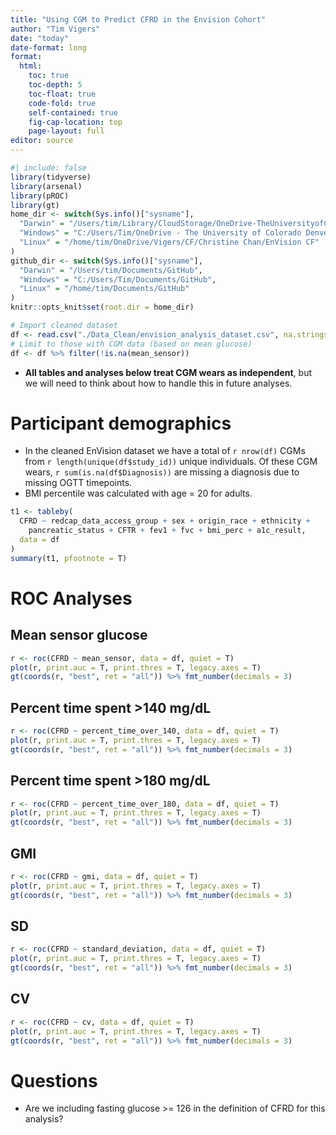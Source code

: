 ```yaml
---
title: "Using CGM to Predict CFRD in the Envision Cohort"
author: "Tim Vigers"
date: "today"
date-format: long
format:
  html:
    toc: true
    toc-depth: 5
    toc-float: true
    code-fold: true
    self-contained: true
    fig-cap-location: top
    page-layout: full
editor: source
---
```


```r
#| include: false
library(tidyverse)
library(arsenal)
library(pROC)
library(gt)
home_dir <- switch(Sys.info()["sysname"],
  "Darwin" = "/Users/tim/Library/CloudStorage/OneDrive-TheUniversityofColoradoDenver/Vigers/CF/Christine Chan/EnVision CF",
  "Windows" = "C:/Users/Tim/OneDrive - The University of Colorado Denver/Vigers/CF/Christine Chan/EnVision CF",
  "Linux" = "/home/tim/OneDrive/Vigers/CF/Christine Chan/EnVision CF"
)
github_dir <- switch(Sys.info()["sysname"],
  "Darwin" = "/Users/tim/Documents/GitHub",
  "Windows" = "C:/Users/Tim/Documents/GitHub",
  "Linux" = "/home/tim/Documents/GitHub"
)
knitr::opts_knit$set(root.dir = home_dir)
```

```r
# Import cleaned dataset
df <- read.csv("./Data_Clean/envision_analysis_dataset.csv", na.strings = "")
# Limit to those with CGM data (based on mean glucose)
df <- df %>% filter(!is.na(mean_sensor))
```

- **All tables and analyses below treat CGM wears as independent**, but we will need to think about how to handle this in future analyses. 

# Participant demographics

- In the cleaned EnVision dataset we have a total of `r nrow(df)` CGMs from `r length(unique(df$study_id))` unique individuals. Of these CGM wears, `r sum(is.na(df$Diagnosis))` are missing a diagnosis due to missing OGTT timepoints.
- BMI percentile was calculated with age = 20 for adults. 

```r
t1 <- tableby(
  CFRD ~ redcap_data_access_group + sex + origin_race + ethnicity +
    pancreatic_status + CFTR + fev1 + fvc + bmi_perc + a1c_result,
  data = df
)
summary(t1, pfootnote = T)
```

# ROC Analyses

## Mean sensor glucose 

```r
r <- roc(CFRD ~ mean_sensor, data = df, quiet = T)
plot(r, print.auc = T, print.thres = T, legacy.axes = T)
gt(coords(r, "best", ret = "all")) %>% fmt_number(decimals = 3)
```

## Percent time spent >140 mg/dL 

```r
r <- roc(CFRD ~ percent_time_over_140, data = df, quiet = T)
plot(r, print.auc = T, print.thres = T, legacy.axes = T)
gt(coords(r, "best", ret = "all")) %>% fmt_number(decimals = 3)
```

## Percent time spent >180 mg/dL

```r
r <- roc(CFRD ~ percent_time_over_180, data = df, quiet = T)
plot(r, print.auc = T, print.thres = T, legacy.axes = T)
gt(coords(r, "best", ret = "all")) %>% fmt_number(decimals = 3)
```

## GMI

```r
r <- roc(CFRD ~ gmi, data = df, quiet = T)
plot(r, print.auc = T, print.thres = T, legacy.axes = T)
gt(coords(r, "best", ret = "all")) %>% fmt_number(decimals = 3)
```

## SD

```r
r <- roc(CFRD ~ standard_deviation, data = df, quiet = T)
plot(r, print.auc = T, print.thres = T, legacy.axes = T)
gt(coords(r, "best", ret = "all")) %>% fmt_number(decimals = 3)
```

## CV

```r
r <- roc(CFRD ~ cv, data = df, quiet = T)
plot(r, print.auc = T, print.thres = T, legacy.axes = T)
gt(coords(r, "best", ret = "all")) %>% fmt_number(decimals = 3)
```

# Questions

- Are we including fasting glucose >= 126 in the definition of CFRD for this analysis?
